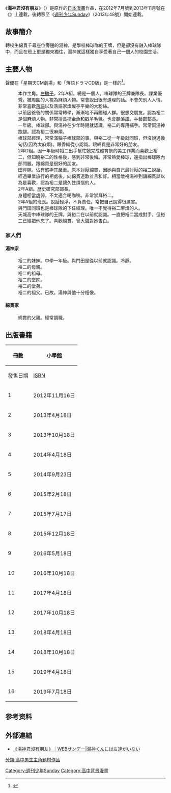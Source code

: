 {{Infobox animanga/Headerofja
|標題= 湯神君沒有朋友
|image= 
|日文名稱= 湯神くんには友達がいない
|英文名稱= 
|假名= ゆがみくんにはともだちがいない
|romaji= Yugami-kun ni wa tomodachi ga inai
|類型= [[情境喜劇|情境喜劇]]
}}
{{Infobox animanga/name
|正式譯名 = 
|常用譯名 = 湯神君沒有朋友
}}
{{Infobox animanga/Manga
|作者= {{tsl|ja|佐倉準|佐倉準}}
|作畫= 
|出版社= {{flagicon|JPN}} [[小學館|小學館]]
|其他出版社= 
|連載雜誌= 週刊少年Sunday S→[[週刊少年Sunday|週刊少年Sunday]]
|label=  少年Sunday Comics
|發售日= 
|開始= {{small|週刊少年Sunday S：}}<br/>2012年7月號－2013年11月號<br/>{{small|週刊少年Sunday：}}<br/>2013年48號
|結束= 2019年25號
|冊數= 全16卷
|話數= 全81話
|其他=    
}}  
{{Infobox animanga/Footerofja}}

《'''湯神君沒有朋友'''》（{{lang-ja|湯神くんには友達がいない}}）是{{tsl|ja|佐倉準|佐倉準}}原作的[[日本|日本]][[漫畫|漫畫]]作品，在2012年7月號到2013年11月號在《{{tsl|ja|週刊少年サンデーS|週刊少年Sunday S}}》上連載，後轉移至《[[週刊少年Sunday|週刊少年Sunday]]》（2013年48號）開始連載。

== 故事簡介 ==
轉校生綿貫千尋座位旁邊的湯神，是學校棒球隊的王牌，但是卻沒有融入棒球隊中，而且在班上更是獨來獨往，湯神就這樣獨自享受著自己一個人的校園生活。

== 主要人物 ==
聲優在「星期天CM劇場」和「落語ドラマCD版」是一樣的<ref>{{Cite web|url=http://natalie.mu/comic/news/138868|title=「湯神くんには友達がいない」6巻、内山昂輝ら出演のドラマCD付き特別版も|website=[[natalie|natalie]]|accessdate=2017年2月9日|date=2015年2月18日|archive-date=2020年10月26日|archive-url=https://web.archive.org/web/20201026160922/https://natalie.mu/comic/news/138868|dead-url=no}}</ref>。
; {{nihongo|湯神 裕二|ゆがみ ゆうじ|聲：[[内山昂輝|内山昂輝]]}}
:本作主角。[[左撇子|左撇子]]。2年A組。總是一個人。棒球隊的王牌兼隊長。課業優秀。被周圍的人視為麻煩人物。常會說出很有道理的話。不會欠別人人情。非常喜歡[[落語|落語]]以及落語家燦燦亭平樂的大粉絲。
; {{nihongo|綿貫 千尋|わたぬき ちひろ|聲：[[米澤円|米澤円]]}}
:以前因爸爸的關係常常轉學，漸漸地不再觸碰人群。很想交朋友。認為裕二是個麻煩人物。非常擅長撈金魚和戳羊毛氈。也會聽落語。手藝部部長。
; {{nihongo|門田 春樹|かどた はるき|聲：[[阿部敦|阿部敦]]}}
:一年級。棒球部。與湯神在少年時期就認識。裕二的專用捕手。常常幫湯神跑腿。認為裕二很麻煩。
; {{nihongo|久住 若奈|くずみ わかな}}
:棒球部經理，常常滿腦子棒球部的事。與裕二從一年級就同班，但沒說過幾句話(因為太麻煩)。跟香織從小認識。跟綿貫是非常好的朋友。
; {{nihongo|藤沢 梨緒|ふじさわ りお}}
:2年D組。因一年級時裕二出手幫忙她完成體育祭的美工作業而喜歡上裕二，但知曉裕二的性格後，感到非常後悔。非常熱愛棒球，還指出棒球隊內部問題。跟綿貫是很好的朋友。
; {{nihongo|百瀬 香織|ももせ かおり}}
:田徑隊。佔有慾極其嚴重。原本討厭綿貫，因她與自己最討厭的裕二說話，經過畢業旅行的相處後，向綿貫道歉並且和好。相當敵視湯神到讓綿貫誤以為是喜歡，認為裕二是讓久住煩惱的人。
; {{nihongo|八重樫 良太|やえがし りょうた}}
:2年A組。歴史研究部部長。
:身體相當虛弱，不太適合喝咖啡。非常崇拜裕二。
; {{nihongo|渡邊 大翔|わたなべ ひろと}}
:2年A組的班長。說話輕浮，不負責任。常把自己說得很厲害。
; {{nihongo|城戸|きど}}
:與門田同班也是棒球隊的下任經理。唯一不覺得裕二麻煩的人。
; {{nihongo|林山 真咲|はやしやま まさき}}
:天城高中棒球隊的王牌。與裕二在以前就認識。一直把裕二當成對手，但裕二已經把他忘了。喜歡綿貫，曾大聲對她告白。
=== 家人們 ===
==== 湯神家 ====
; {{nihongo|湯神 裕子|ゆがみ ゆうこ}}
:裕二的妹妹。中學一年級。與門田是從以前就認識。冷靜。
; {{nihongo|湯神 律子|ゆがみ りつこ}}
:裕二的母親。
; {{nihongo|湯神 登代子|ゆがみ とよこ}}
:裕二的祖母。
; {{nihongo|鈴音|すずね}}
:裕二的堂姊。
; {{nihongo|優|まさる}}
:裕二的堂弟。
; {{nihongo|湯神 裕一|ゆがみ ゆういち}}
: 裕二的祖父。已故。湯神與他十分相像。

==== 綿貫家 ====
;{{nihongo| 綿貫 康一|わたぬき こういち}}
: 綿貫的父親。經常調職。

== 出版書籍 ==
{| class="wikitable" style="font-size:small;"
!rowspan="2"|冊數
!colspan="2"|{{flagicon|Japan}} [[小學館|小學館]] 
|-
!發售日期!![[ISBN|ISBN]]
|-
! 1
| 2012年11月16日||ISBN 978-4-09-124020-0
|-
! 2
| 2013年4月18日||ISBN 978-4-09-124293-8
|-
! 3
| 2013年10月18日||ISBN 978-4-09-124478-9
|-
! 4
| 2014年4月18日||ISBN 978-4-09-124625-7
|-
! 5
| 2014年9月23日||ISBN 978-4-09-125107-7
|-
! 6
| 2015年2月18日||ISBN 978-4-09-125607-2<br/>ISBN 978-4-09-159202-6<ref>附落語廣播劇CD特別版</ref>
|-
! 7
| 2015年7月17日||ISBN 978-4-09-126197-7
|-
! 8
| 2015年12月18日||ISBN 978-4-09-126566-1
|-
! 9
| 2016年5月18日||ISBN 978-4-09-127159-4
|-
! 10
| 2016年10月18日||ISBN 978-4-09-127407-6
|-
! 11
|2017年4月18日||ISBN 978-4-09-127561-5
|-
! 12
|2017年10月18日||ISBN 978-4-09-127863-0
|-
! 13
|2018年4月18日||ISBN 978-4-09-128241-5
|-
! 14
|2018年10月18日||ISBN 978-4-09-128559-1
|-
! 15
|2019年4月18日||ISBN 978-4-09-129137-0
|-
! 16
|2019年7月18日||ISBN 978-4-09-129305-3
|}

== 参考资料 ==
{{reflist}}

== 外部連結 ==
* [https://web.archive.org/web/20131204094256/http://www.websunday.net/rensai/yugami/ 《湯神君沒有朋友》｜WEBサンデー|湯神くんには友達がいない]{{ja}}

[[Category:週刊少年Sunday|Category:週刊少年Sunday]]
[[Category:高中背景漫畫|Category:高中背景漫畫]]
[[分類:高中男生主角題材作品|分類:高中男生主角題材作品]]